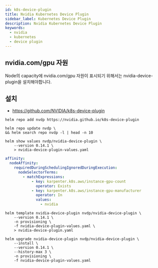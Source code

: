 ```yaml
---
id: k8s-device-plugin
title: Nvidia Kubernetes Device Plugin
sidebar_label: Kubernetes Device Plugin
description: Nvidia Kubernetes Device Plugin
keywords:
  - nvidia
  - kubernetes
  - device plugin
---
```


## nvidia.com/gpu 자원

Node의 capacity에 nvidia.com/gpu 자원이 표시되기 위해서는 nvidia-device-plugin을 설치해야합니다.

## 설치

- https://github.com/NVIDIA/k8s-device-plugin

```shell
helm repo add nvdp https://nvidia.github.io/k8s-device-plugin
```

```shell
helm repo update nvdp \
&& helm search repo nvdp -l | head -n 10
```

```shell
helm show values nvdp/nvidia-device-plugin \
    --version 0.14.1 \
    > nvidia-device-plugin-values.yaml
```

```yaml title="nvidia-device-plugin-values.yaml"
affinity:
  nodeAffinity:
    requiredDuringSchedulingIgnoredDuringExecution:
      nodeSelectorTerms:
        - matchExpressions:
            - key: karpenter.k8s.aws/instance-gpu-count
              operator: Exists
            - key: karpenter.k8s.aws/instance-gpu-manufacturer
              operator: In
              values:
                - nvidia
```

```shell
helm template nvidia-device-plugin nvdp/nvidia-device-plugin \
    --version 0.14.1 \
    -n provisioning \
    -f nvidia-device-plugin-values.yaml \
    > nvidia-device-plugin.yaml
```

```shell
helm upgrade nvidia-device-plugin nvdp/nvidia-device-plugin \
    --install \
    --version 0.14.1 \
    --history-max 3 \
    -n provisioning \
    -f nvidia-device-plugin-values.yaml
```
